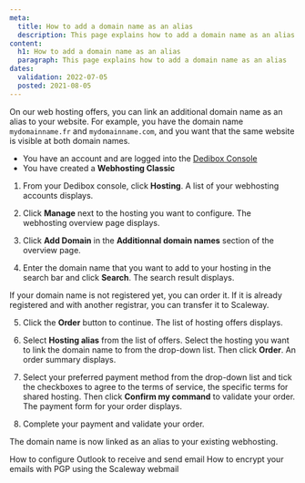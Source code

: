 ```yaml
---
meta:
  title: How to add a domain name as an alias
  description: This page explains how to add a domain name as an alias
content:
  h1: How to add a domain name as an alias
  paragraph: This page explains how to add a domain name as an alias
dates:
  validation: 2022-07-05
  posted: 2021-08-05
---
```


On our web hosting offers, you can link an additional domain name as an alias to your website. For example, you have the domain name `mydomainname.fr` and `mydomainname.com`, and you want that the same website is visible at both domain names.

<Message type="requirement">

  - You have an account and are logged into the [Dedibox Console](https://console.online.net)
  - You have created a **Webhosting Classic**

</Message>

1. From your Dedibox console, click **Hosting**. A list of your webhosting accounts displays.

2. Click **Manage** next to the hosting you want to configure. The webhosting overview page displays.

3. Click **Add Domain** in the **Additionnal domain names** section of the overview page. 

4. Enter the domain name that you want to add to your hosting in the search bar and click **Search**. The search result displays.


  <Message type="note">

  If your domain name is not registered yet, you can order it. If it is already registered and with another registrar, you can transfer it to Scaleway.

  </Message>

5. Click the **Order** button to continue. The list of hosting offers displays.

6. Select **Hosting alias** from the list of offers. Select the hosting you want to link the domain name to from the drop-down list. Then click **Order**. An order summary displays.

7. Select your preferred payment method from the drop-down list and tick the checkboxes to agree to the terms of service, the specific terms for shared hosting. Then click **Confirm my command** to validate your order. The payment form for your order displays.

8. Complete your payment and validate your order. 

  <Message type="note">

  The domain name is now linked as an alias to your existing webhosting.

  </Message>

<Navigation title="See Also">
  <PreviousButton to="/webhosting/classic/how-to/configure-outlook/">How to configure Outlook to receive and send email</PreviousButton>
  <NextButton to="/webhosting/classic/how-to/encrypt-emails-with-pgp-using-webmail/">How to encrypt your emails with PGP using the Scaleway webmail</NextButton>
</Navigation> 
